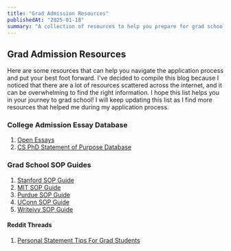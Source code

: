 ```yaml
---
title: "Grad Admission Resources"
publishedAt: "2025-01-18"
summary: "A collection of resources to help you prepare for grad school admission."
---
```


## Grad Admission Resources

Here are some resources that can help you navigate the application process and put your best foot forward. I've decided to compile this blog because I noticed that there are a lot of resources scattered across the internet, and it can be overwhelming to find the right information. I hope this list helps you in your journey to grad school! I will keep updating this list as I find more resources that helped me during my application process.

### College Admission Essay Database
1. [Open Essays](https://www.openessays.org)
2. [CS PhD Statement of Purpose Database](https://cs-sop.notion.site/CS-PhD-Statements-of-Purpose-df39955313834889b7ac5411c37b958d?p=dedefea5991d460a9e20c3e6b0a4bd31&pm=s)


### Grad School SOP Guides
1. [Stanford SOP Guide](https://online.stanford.edu/how-write-compelling-statement-purpose-graduate-school)
2. [MIT SOP Guide](https://mitcommlab.mit.edu/cee/commkit/statement-of-purpose/)
3. [Purdue SOP Guide](https://owl.purdue.edu/owl/general_writing/graduate_school_applications/graduate_school_applications_statements_of_purpose/statements_of_purpose_drafting_your_statement.html)
4. [UConn SOP Guide](https://writingcenter.uconn.edu/personal-statements/#)
5. [Writeivy SOP Guide](https://writeivy.com/structure-is-magic-a-guide-to-the-graduate-sop/)

#### Reddit Threads
1. [Personal Statement Tips For Grad Students](https://www.reddit.com/r/StatementOfPurpose/comments/a8ymmj/personal_statement_tips_for_grad_students/)